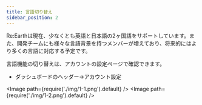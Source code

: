 ```yaml
---
title: 言語切り替え
sidebar_position: 2
---
```


Re:Earthは現在、少なくとも英語と日本語の2ヶ国語をサポートしています。また、開発チームにも様々な言語背景を持つメンバーが増えており、将来的にはより多くの言語に対応する予定です。

言語機能の切り替えは、アカウントの設定ページで確認できます。
- ダッシュボードのヘッダー→アカウント設定

<Image path={require('./img/1-1.png').default} />
<Image path={require('./img/1-2.png').default} />


